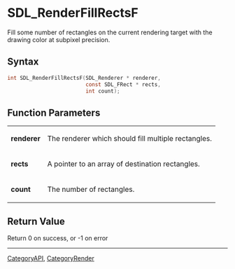 = SDL_RenderFillRectsF =

Fill some number of rectangles on the current rendering target with the drawing color at subpixel precision.

== Syntax ==

<syntaxhighlight lang='c'>
int SDL_RenderFillRectsF(SDL_Renderer * renderer,
                         const SDL_FRect * rects,
                         int count);
</syntaxhighlight>

== Function Parameters ==

{|
|'''renderer'''
|The renderer which should fill multiple rectangles.
|-
|'''rects'''
|A pointer to an array of destination rectangles.
|-
|'''count'''
|The number of rectangles.
|}

== Return Value ==

Return 0 on success, or -1 on error


----
[[CategoryAPI]], [[CategoryRender]]


